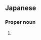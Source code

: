 ==Japanese==
{{ja-kanjitab|ひろ|かず|yomi=k}}

===Proper noun===
{{ja-pos|proper|ひろかず}}

# {{given name|male|lang=ja|sort=ひろかず}}